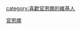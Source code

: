{{Userbox
  |border-c = #000000
  |border-s = 1
  |id-c     = #FFFFFF
  |id-s     = 12
  |id-fc    = #000000
  |info-c   = #ff69b4
  |info-s   = 8
  |info-fc  = #FFFF
  |id       = Ella
  |info     = 這用戶是'''[[官恩娜]]'''歌迷。
}}
<includeonly>[[category:喜歡官恩娜的維基人]]</includeonly><noinclude>
[[Category:藝人用戶框模板|官恩娜]]
</noinclude>